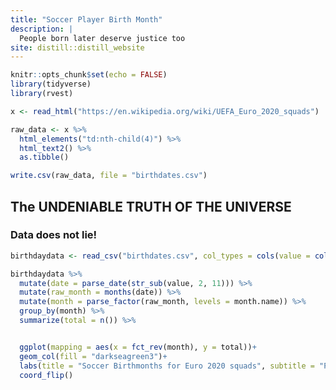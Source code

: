 ```yaml
---
title: "Soccer Player Birth Month"
description: |
  People born later deserve justice too 
site: distill::distill_website
---
```



```r
knitr::opts_chunk$set(echo = FALSE)
library(tidyverse)
library(rvest)
```

```r
x <- read_html("https://en.wikipedia.org/wiki/UEFA_Euro_2020_squads")

raw_data <- x %>% 
  html_elements("td:nth-child(4)") %>% 
  html_text2() %>% 
  as.tibble()

write.csv(raw_data, file = "birthdates.csv")
```
## The UNDENIABLE TRUTH OF THE UNIVERSE
### Data does not lie!

```r
birthdaydata <- read_csv("birthdates.csv", col_types = cols(value = col_character()))

birthdaydata %>%
  mutate(date = parse_date(str_sub(value, 2, 11))) %>%
  mutate(raw_month = months(date)) %>%
  mutate(month = parse_factor(raw_month, levels = month.name)) %>%
  group_by(month) %>%
  summarize(total = n()) %>%


  ggplot(mapping = aes(x = fct_rev(month), y = total))+
  geom_col(fill = "darkseagreen3")+
  labs(title = "Soccer Birthmonths for Euro 2020 squads", subtitle = "People born after July may be secretly plotting schemes to reduce competition. \nIt 'may' not be a good time to be old after all.", x = "Birth Month", y = "Amount of People Born Each Month", caption = "Source: Wikipedia")+
  coord_flip()
```
